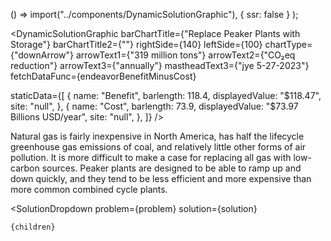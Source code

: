 

  () => import("../components/DynamicSolutionGraphic"),
  { ssr: false }
);







<DynamicSolutionGraphic
  barChartTitle={"Replace Peaker Plants with Storage"}
  barChartTitle2={""}
  rightSide={140}
  leftSide={100}
  chartType={"downArrow"}
  arrowText1={"319 million tons"}
  arrowText2={"CO₂eq reduction"}
  arrowText3={"annually"}
  mastheadText3={"jye 5-27-2023"}
  fetchDataFunc={endeavorBenefitMinusCost}
 
  staticData={[
    {
      name: "Benefit",
      barlength: 118.4,
      displayedValue: "$118.47",
      site: "null",
    },
    {
      name: "Cost",
      barlength: 73.9,
      displayedValue: "$73.97 Billions USD/year",
      site: "null",
    },
  ]}
/>


Natural gas is fairly inexpensive in North America, has half the lifecycle greenhouse gas emissions of coal, and relatively little other forms of air pollution. It is more difficult to make a case for replacing all gas with low-carbon sources. Peaker plants are designed to be able to ramp up and down quickly, and they tend to be less efficient and more expensive than more common combined cycle plants.

  <SolutionDropdown 
    problem={problem} 
    solution={solution}
  >
    {children}
  </SolutionDropdown>